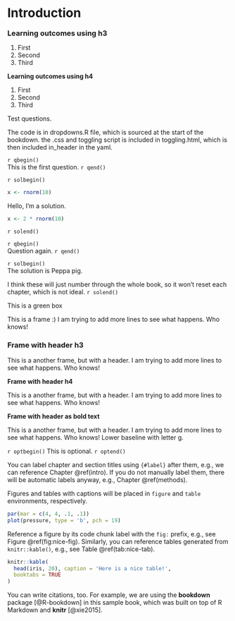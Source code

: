 # Introduction {#intro}

<div class="lo">
<h3 style="margin: 0;"> Learning outcomes using h3 </h3>

1. First
2. Second
3. Third

<h4 style="margin: 0;"> Learning outcomes using h4 </h4>

1. First
2. Second
3. Third
</div>


Test questions.

The code is in dropdowns.R file, which is sourced at the start of the bookdown.	
the .css and toggling script is included in toggling.html, which is then included in_header in the yaml.

`r qbegin()`	
This is the first question.	
`r qend()`	

`r solbegin()`	
```r
x <- rnorm(10)
```

Hello, I'm a solution.

```r
x <- 2 * rnorm(10)
```
`r solend()`	

`r qbegin()`	
Question again.	
`r qend()`	

`r solbegin()`	
The solution is Peppa pig. 	

I think these will just number through the whole book, so it won't reset each chapter, which is not ideal.
`r solend()`	

:::green	
This is a green box	
:::	

:::frame	
This is a frame :)
I am trying to add more lines to see what happens.
Who knows!
:::	


:::frame	
### Frame with header h3 {-}

This is a another frame, but with a header.
I am trying to add more lines to see what happens.
Who knows!
:::	

:::frame	
<h4 style="margin: 0;"> Frame with header h4 </h4>

This is a another frame, but with a header.
I am trying to add more lines to see what happens.
Who knows!
:::	

:::frame	
**Frame with header as bold text**

This is a another frame, but with a header.
I am trying to add more lines to see what happens.
Who knows! Lower baseline with letter g.
:::	


`r optbegin()`
This is optional.
`r optend()`


You can label chapter and section titles using `{#label}` after them, e.g., we can reference Chapter \@ref(intro). If you do not manually label them, there will be automatic labels anyway, e.g., Chapter \@ref(methods).

Figures and tables with captions will be placed in `figure` and `table` environments, respectively.

```r
par(mar = c(4, 4, .1, .1))
plot(pressure, type = 'b', pch = 19)
```

Reference a figure by its code chunk label with the `fig:` prefix, e.g., see Figure \@ref(fig:nice-fig). Similarly, you can reference tables generated from `knitr::kable()`, e.g., see Table \@ref(tab:nice-tab).

```r
knitr::kable(
  head(iris, 20), caption = 'Here is a nice table!',
  booktabs = TRUE
)
```

You can write citations, too. For example, we are using the **bookdown** package [@R-bookdown] in this sample book, which was built on top of R Markdown and **knitr** [@xie2015].
